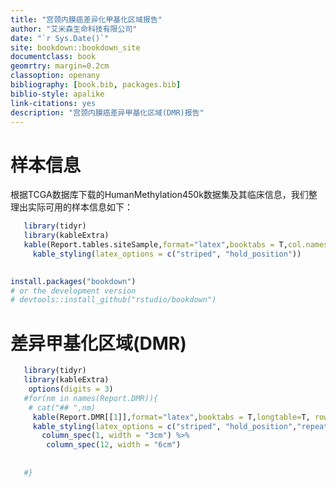 ```yaml
--- 
title: "宫颈内膜癌差异化甲基化区域报告"
author: "艾米森生命科技有限公司"
date: "`r Sys.Date()`"
site: bookdown::bookdown_site
documentclass: book
geomrtry: margin=0.2cm
classoption: openany
bibliography: [book.bib, packages.bib]
biblio-style: apalike
link-citations: yes
description: "宫颈内膜癌差异甲基化区域(DMR)报告"
---
```


# 样本信息
根据TCGA数据库下载的HumanMethylation450k数据集及其临床信息，我们整理出实际可用的样本信息如下：
```r
   library(tidyr)
   library(kableExtra)
   kable(Report.tables.siteSample,format="latex",booktabs = T,col.names = c("部位","样本类别","样本数量"),caption = "结直肠各部位样本数") %>%
     kable_styling(latex_options = c("striped", "hold_position"))
  
```

```r
install.packages("bookdown")
# or the development version
# devtools::install_github("rstudio/bookdown")
```
# 差异甲基化区域(DMR)
```r
   library(tidyr)
   library(kableExtra)
    options(digits = 3)
   #for(nm in names(Report.DMR)){
    # cat("## ",nm)
     kable(Report.DMR[[1]],format="latex",booktabs = T,longtable=T, row.names = FALSE) %>%
     kable_styling(latex_options = c("striped", "hold_position","repeat_header")) %>%
       column_spec(1, width = "3cm") %>%
        column_spec(12, width = "6cm")
       
     
   #}

```
